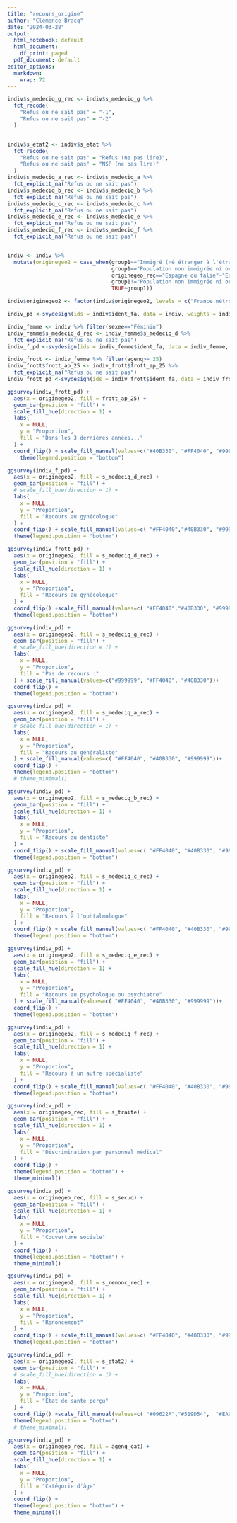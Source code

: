 ---
title: "recours_origine"
author: "Clémence Bracq"
date: "2024-03-28"
output:
  html_notebook: default
  html_document:
    df_print: paged
  pdf_document: default
editor_options:
  markdown:
    wrap: 72
---




```{r, echo = FALSE}
indiv$s_medeciq_g_rec <- indiv$s_medeciq_g %>% 
  fct_recode(
    "Refus ou ne sait pas" = "-1",
    "Refus ou ne sait pas" = "-2"
  )  


indiv$s_etat2 <- indiv$s_etat %>%
  fct_recode(
    "Refus ou ne sait pas" = "Refus (ne pas lire)",
    "Refus ou ne sait pas" = "NSP (ne pas lire)"
  )
indiv$s_medeciq_a_rec <- indiv$s_medeciq_a %>%
  fct_explicit_na("Refus ou ne sait pas")
indiv$s_medeciq_b_rec <- indiv$s_medeciq_b %>%
  fct_explicit_na("Refus ou ne sait pas")
indiv$s_medeciq_c_rec <- indiv$s_medeciq_c %>%
  fct_explicit_na("Refus ou ne sait pas")
indiv$s_medeciq_e_rec <- indiv$s_medeciq_e %>%
  fct_explicit_na("Refus ou ne sait pas")
indiv$s_medeciq_f_rec <- indiv$s_medeciq_f %>%
  fct_explicit_na("Refus ou ne sait pas")


indiv <- indiv %>% 
  mutate(originegeo2 = case_when(group1=="Immigré (né étranger à l'étranger y compris réintégrés)"& originegeo_rec!="Espagne ou talie" ~originegeo_rec,
                                 group1=="Population non immigrée ni originaire d'Outre-mer et descendant de deux parents non immigrés et non originaires d'Outre-mer"~"France métropolitaine, non G2 Outre-mer ou immigré",
                                 originegeo_rec=="Espagne ou talie"~"Espagne ou Italie",
                                 group1!="Population non immigrée ni originaire d'Outre-mer et descendant de deux parents non immigrés et non originaires d'Outre-mer"& group1!="Immigré (né étranger à l'étranger y compris réintégrés)"~group1,
                                 TRUE~group1))

indiv$originegeo2 <- factor(indiv$originegeo2, levels = c("France métropolitaine, non G2 Outre-mer ou immigré", "Originaire de l'Outre-mer", "Descendant G2 d'un ou deux immigré-s", "Descendant G2 d'un ou deux originaire-s de l'Outre-mer", "Espagne ou Italie", "Portugal", "Autres pays de l'UE27", "Autres pays d'Europe", "Maroc ou Tunisie", "Algérie",  "Afrique guinéenne ou centrale", "Afrique sahélienne", "Autres pays d'Afrique", "Turquie ou Moyen-Orient", "Chine", "Asie du Sud-Est", "Autres pays d'Asie", "Autre pays"))

indiv_pd <-svydesign(ids = indiv$ident_fa, data = indiv, weights = indiv$poidsi)

indiv_femme <- indiv %>% filter(sexee=="Féminin")
indiv_femme$s_medeciq_d_rec <- indiv_femme$s_medeciq_d %>%
  fct_explicit_na("Refus ou ne sait pas")
indiv_f_pd <-svydesign(ids = indiv_femme$ident_fa, data = indiv_femme, weights = indiv_femme$poidsi)

indiv_frott <- indiv_femme %>% filter(agenq>= 25) 
indiv_frott$frott_ap_25 <- indiv_frott$frott_ap_25 %>%
  fct_explicit_na("Refus ou ne sait pas")
indiv_frott_pd <-svydesign(ids = indiv_frott$ident_fa, data = indiv_frott, weights = indiv_frott$poidsi)
```

```{r, echo = FALSE}
ggsurvey(indiv_frott_pd) +
  aes(x = originegeo2, fill = frott_ap_25) +
  geom_bar(position = "fill") +
  scale_fill_hue(direction = 1) +
  labs(
    x = NULL,
    y = "Proportion",
    fill = "Dans les 3 dernières années..."
  ) +
  coord_flip() + scale_fill_manual(values=c("#40B330", "#FF4040", "#999999"))+
    theme(legend.position = "bottom")
```


```{r, echo = FALSE}
ggsurvey(indiv_f_pd) +
  aes(x = originegeo2, fill = s_medeciq_d_rec) +
  geom_bar(position = "fill") +
  # scale_fill_hue(direction = 1) +
  labs(
    x = NULL,
    y = "Proportion",
    fill = "Recours au gynécologue"
  ) +
  coord_flip() + scale_fill_manual(values=c( "#FF4040","#40B330", "#999999"))+
  theme(legend.position = "bottom") 
```

```{r, echo = FALSE}

ggsurvey(indiv_frott_pd) +
  aes(x = originegeo2, fill = s_medeciq_d_rec) +
  geom_bar(position = "fill") +
  scale_fill_hue(direction = 1) +
  labs(
    x = NULL,
    y = "Proportion",
    fill = "Recours au gynécologue"
  ) +
  coord_flip() +scale_fill_manual(values=c( "#FF4040","#40B330", "#999999"))+
  theme(legend.position = "bottom") 
```


```{r, echo = FALSE}
ggsurvey(indiv_pd) +
  aes(x = originegeo2, fill = s_medeciq_g_rec) +
  geom_bar(position = "fill") +
  # scale_fill_hue(direction = 1) +
  labs(
    x = NULL,
    y = "Proportion",
    fill = "Pas de recours :"
  ) + scale_fill_manual(values=c("#999999", "#FF4040", "#40B330"))+
  coord_flip() +
  theme(legend.position = "bottom")
```

```{r, echo = FALSE}
ggsurvey(indiv_pd) +
  aes(x = originegeo2, fill = s_medeciq_a_rec) +
  geom_bar(position = "fill") +
  # scale_fill_hue(direction = 1) +
  labs(
    x = NULL,
    y = "Proportion",
    fill = "Recours au généraliste"
  ) + scale_fill_manual(values=c( "#FF4040", "#40B330", "#999999"))+
  coord_flip() +
  theme(legend.position = "bottom") 
  # theme_minimal()
```


```{r, echo = FALSE}
ggsurvey(indiv_pd) +
  aes(x = originegeo2, fill = s_medeciq_b_rec) +
  geom_bar(position = "fill") +
  scale_fill_hue(direction = 1) +
  labs(
    x = NULL,
    y = "Proportion",
    fill = "Recours au dentiste"
  ) +
  coord_flip() + scale_fill_manual(values=c( "#FF4040", "#40B330", "#999999"))+
  theme(legend.position = "bottom") 
```


```{r, echo = FALSE}
ggsurvey(indiv_pd) +
  aes(x = originegeo2, fill = s_medeciq_c_rec) +
  geom_bar(position = "fill") +
  scale_fill_hue(direction = 1) +
  labs(
    x = NULL,
    y = "Proportion",
    fill = "Recours à l'ophtalmologue"
  ) +
  coord_flip() + scale_fill_manual(values=c( "#FF4040", "#40B330", "#999999"))+
  theme(legend.position = "bottom") 
```


```{r, echo = FALSE}

ggsurvey(indiv_pd) +
  aes(x = originegeo2, fill = s_medeciq_e_rec) +
  geom_bar(position = "fill") +
  scale_fill_hue(direction = 1) +
  labs(
    x = NULL,
    y = "Proportion",
    fill = "Recours au psychologue ou psychiatre"
  ) + scale_fill_manual(values=c( "#FF4040", "#40B330", "#999999"))+
  coord_flip() +
  theme(legend.position = "bottom")
```


```{r, echo = FALSE}

ggsurvey(indiv_pd) +
  aes(x = originegeo2, fill = s_medeciq_f_rec) +
  geom_bar(position = "fill") +
  scale_fill_hue(direction = 1) +
  labs(
    x = NULL,
    y = "Proportion",
    fill = "Recours à un autre spécialiste"
  ) +
  coord_flip() + scale_fill_manual(values=c( "#FF4040", "#40B330", "#999999"))+
  theme(legend.position = "bottom") 
```


```{r}

ggsurvey(indiv_pd) +
  aes(x = originegeo_rec, fill = s_traite) +
  geom_bar(position = "fill") +
  scale_fill_hue(direction = 1) +
  labs(
    x = NULL,
    y = "Proportion",
    fill = "Discrimination par personnel médical"
  ) +
  coord_flip() +
  theme(legend.position = "bottom") +
  theme_minimal()
```


```{r, echo = FALSE, fig.width=10}
ggsurvey(indiv_pd) +
  aes(x = originegeo_rec, fill = s_secuq) +
  geom_bar(position = "fill") +
  scale_fill_hue(direction = 1) +
  labs(
    x = NULL,
    y = "Proportion",
    fill = "Couverture sociale"
  ) +
  coord_flip() +
  theme(legend.position = "bottom") +
  theme_minimal()
```

```{r, echo  = FALSE}
ggsurvey(indiv_pd) +
  aes(x = originegeo2, fill = s_renonc_rec) +
  geom_bar(position = "fill") +
  scale_fill_hue(direction = 1) +
  labs(
    x = NULL,
    y = "Proportion",
    fill = "Renoncement"
  ) +
  coord_flip() + scale_fill_manual(values=c( "#FF4040", "#40B330", "#999999"))+
  theme(legend.position = "bottom") 
```


```{r, echo = FALSE}
ggsurvey(indiv_pd) +
  aes(x = originegeo2, fill = s_etat2) +
  geom_bar(position = "fill") +
  # scale_fill_hue(direction = 1) +
  labs(
    x = NULL,
    y = "Proportion",
    fill = "Etat de santé perçu"
  ) +
  coord_flip() +scale_fill_manual(values=c( "#09622A","#519D54",  "#EAC34B", "#D94602", "#9C0824", "#999999"))+
  theme(legend.position = "bottom") 
  # theme_minimal()
```

```{r, echo =FALSE}
ggsurvey(indiv_pd) +
  aes(x = originegeo_rec, fill = agenq_cat) +
  geom_bar(position = "fill") +
  scale_fill_hue(direction = 1) +
  labs(
    x = NULL,
    y = "Proportion",
    fill = "Catégorie d'âge"
  ) +
  coord_flip() +
  theme(legend.position = "bottom") +
  theme_minimal()
```



